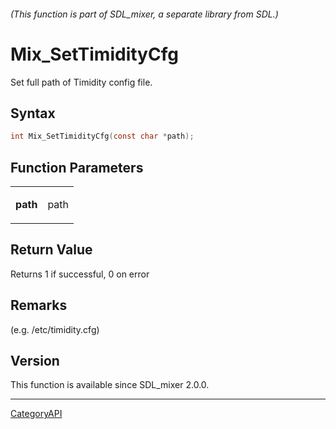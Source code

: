 ====== (This function is part of SDL_mixer, a separate library from SDL.) ======
= Mix_SetTimidityCfg =

Set full path of Timidity config file.

== Syntax ==

<syntaxhighlight lang='c'>
int Mix_SetTimidityCfg(const char *path);
</syntaxhighlight>

== Function Parameters ==

{|
|'''path'''
|path
|}

== Return Value ==

Returns 1 if successful, 0 on error

== Remarks ==

(e.g. /etc/timidity.cfg)

== Version ==

This function is available since SDL_mixer 2.0.0.

----
[[CategoryAPI]]


